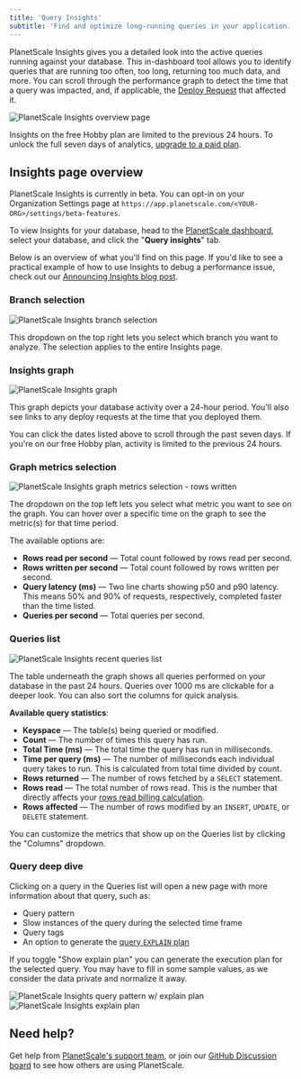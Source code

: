 ```yaml
---
title: 'Query Insights'
subtitle: 'Find and optimize long-running queries in your application.'
---
```


PlanetScale Insights gives you a detailed look into the active queries running against your database. This in-dashboard tool allows you to identify queries that are running too often, too long, returning too much data, and more. You can scroll through the performance graph to detect the time that a query was impacted, and, if applicable, the [Deploy Request](/concepts/deploy-requests) that affected it.

![PlanetScale Insights overview page](/img/docs/insights-overview-2.png)

<InfoBlock type="note">
  Insights on the free Hobby plan are limited to the previous 24 hours. To unlock the full seven days of analytics, <a href="/concepts/billing">upgrade to a paid plan</a>.
</InfoBlock>

## Insights page overview

PlanetScale Insights is currently in beta. You can opt-in on your Organization Settings page at `https://app.planetscale.com/<YOUR-ORG>/settings/beta-features`.

To view Insights for your database, head to the [PlanetScale dashboard](https://app.planetscale.com), select your database, and click the "**Query insights**" tab.

Below is an overview of what you'll find on this page. If you'd like to see a practical example of how to use Insights to debug a performance issue, check out our [Announcing Insights blog post](https://planetscale.com/blog/announcing-insights).

### Branch selection

![PlanetScale Insights branch selection](/img/docs/insights-branches.png) 

This dropdown on the top right lets you select which branch you want to analyze. The selection applies to the entire Insights page.

### Insights graph

![PlanetScale Insights graph](/img/docs/insights-graph.png)

This graph depicts your database activity over a 24-hour period. You'll also see links to any deploy requests at the time that you deployed them.

You can click the dates listed above to scroll through the past seven days. If you're on our free Hobby plan, activity is limited to the previous 24 hours. 

### Graph metrics selection

![PlanetScale Insights graph metrics selection - rows written](/img/docs/insights-graph-metrics-selection.png) 

The dropdown on the top left lets you select what metric you want to see on the graph. You can hover over a specific time on the graph to see the metric(s) for that time period.

The available options are:

- **Rows read per second** &mdash; Total count followed by rows read per second.
- **Rows written per second** &mdash; Total count followed by rows written per second.
- **Query latency (ms)** &mdash; Two line charts showing p50 and p90 latency. This means 50% and 90% of requests, respectively, completed faster than the time listed.
- **Queries per second** &mdash; Total queries per second.

### Queries list

![PlanetScale Insights recent queries list](/img/docs/insights-query-list.png)

The table underneath the graph shows all queries performed on your database in the past 24 hours. Queries over 1000 ms are clickable for a deeper look. You can also sort the columns for quick analysis.

**Available query statistics**:

- **Keyspace** &mdash; The table(s) being queried or modified.
- **Count** &mdash; The number of times this query has run.
- **Total Time (ms)** &mdash; The total time the query has run in milliseconds.
- **Time per query (ms)** &mdash; The number of milliseconds each individual query takes to run. This is calculated from total time divided by count.
- **Rows returned** &mdash; The number of rows fetched by a `SELECT` statement.
- **Rows read** &mdash; The total number of rows read. This is the number that directly affects your [rows read billing calculation](/concepts/billing#understanding-rows-read). 
- **Rows affected** &mdash; The number of rows modified by an `INSERT`, `UPDATE`, or `DELETE` statement.

You can customize the metrics that show up on the Queries list by clicking the "Columns" dropdown.

### Query deep dive

Clicking on a query in the Queries list will open a new page with more information about that query, such as:

- Query pattern
- Slow instances of the query during the selected time frame
- Query tags
- An option to generate the [query `EXPLAIN` plan](https://dev.mysql.com/blog-archive/mysql-explain-analyze/)

If you toggle "Show explain plan" you can generate the execution plan for the selected query. You may have to fill in some sample values, as we consider the data private and normalize it away.

![PlanetScale Insights query pattern w/ explain plan](/img/docs/insights-explain-plan.png)  
![PlanetScale Insights explain plan](/img/docs/insights-explain-plan-2.png)  

## Need help?

Get help from [PlanetScale's support team](https://www.planetscale.com/support), or join our [GitHub Discussion board](https://github.com/planetscale/discussion/discussions) to see how others are using PlanetScale.